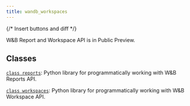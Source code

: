 ```yaml
---
title: wandb_workspaces
---
```


{/* Insert buttons and diff */}

<Card title="View the source code" href="https://github.com/wandb/wandb-workspaces/blob/main/wandb_workspaces/" icon="github"/>

<Note>
W&B Report and Workspace API is in Public Preview.
</Note>

## Classes

[`class reports`](./reports): Python library for programmatically working with W&B Reports API. 

[`class workspaces`](./workspaces): Python library for programmatically working with W&B Workspace API. 
